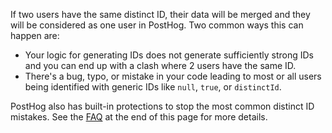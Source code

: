 If two users have the same distinct ID, their data will be merged and they will be considered as one user in PostHog. Two common ways this can happen are:

- Your logic for generating IDs does not generate sufficiently strong IDs and you can end up with a clash where 2 users have the same ID.
- There's a bug, typo, or mistake in your code leading to most or all users being identified with generic IDs like `null`, `true`, or `distinctId`.

PostHog also has built-in protections to stop the most common distinct ID mistakes. See the [FAQ](/docs/data/identify#what-happens-if-you-call-identify-or-alias-with-invalid-inputs) at the end of this page for more details.